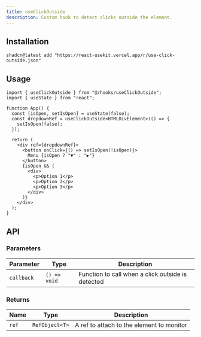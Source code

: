 ```yaml
---
title: useClickOutside
description: Custom hook to detect clicks outside the element.
---
```


## Installation

```package-install
shadcn@latest add "https://react-usekit.vercel.app/r/use-click-outside.json"
```

## Usage

```tsx
import { useClickOutside } from "@/hooks/useClickOutside";
import { useState } from "react";

function App() {
  const [isOpen, setIsOpen] = useState(false);
  const dropdownRef = useClickOutside<HTMLDivElement>(() => {
    setIsOpen(false);
  });

  return (
    <div ref={dropdownRef}>
      <button onClick={() => setIsOpen(!isOpen)}>
        Menu {isOpen ? "▼" : "▶"}
      </button>
      {isOpen && (
        <div>
          <p>Option 1</p>
          <p>Option 2</p>
          <p>Option 3</p>
        </div>
      )}
    </div>
  );
}
```

## API

### Parameters

| Parameter  | Type         | Description                                       |
| ---------- | ------------ | ------------------------------------------------- |
| `callback` | `() => void` | Function to call when a click outside is detected |

### Returns

| Name  | Type           | Description                               |
| ----- | -------------- | ----------------------------------------- |
| `ref` | `RefObject<T>` | A ref to attach to the element to monitor |
